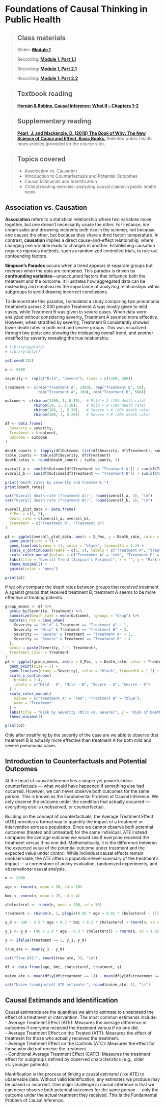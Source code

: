 # Foundations of Causal Thinking in Public Health

> ## Class materials
>
> Slides: [**Module 1**](https://drive.google.com/file/d/1ujOsEenrQy1sjIX4Zt_CfAqeF0o-KfY-/view?usp=sharing)
>
> Recording: [**Module 1, Part 1.1**](https://drive.google.com/file/d/14yxdT8so1w2LQV2pwoGm1ys3Ek5yuLET/view?usp=sharing)
>
> Recording: [**Module 1, Part 2.1**](https://drive.google.com/file/d/1rUQnbOTkVk5DPu8Ghbu2W80NJ008Auyt/view?usp=sharing)
>
> Recording: [**Module 1, Part 2.2**](https://drive.google.com/file/d/1hsA1CZ0jpVycsNmuH0A7C5AHmlvBpOvM/view?usp=sharing)

> ## Textbook reading
>
> [**Hernán & Robins, Causal Inference: What If – Chapters 1–2**](https://static1.squarespace.com/static/675db8b0dd37046447128f5f/t/677676888e31cc50c2c33877/1735816881944/hernanrobins_WhatIf_2jan25.pdf)

> ## Supplementary reading
>
> [**Pearl, J. and Mackenzie, D. (2018) The Book of Why: The New Science of Cause and Effect. Basic Books.**](https://bayes.cs.ucla.edu/WHY/why-ch1.pdf) Selected public health news articles (provided on the course site).

> ## Topics covered
>
> -   Association vs. Causation\
> -   Introduction to Counterfactuals and Potential Outcomes\
> -   Causal Estimands and Identification\
> -   Critical reading exercise: analyzing causal claims in public health news

## Association vs. Causation

**Association** refers to a statistical relationship where two variables move together, but one doesn’t necessarily cause the other. For instance, ice cream sales and drowning incidents both rise in the summer, not because one causes the other, but because they share a third factor: temperature. In contrast, **causation** implies a direct cause-and-effect relationship, where changing one variable leads to changes in another. Establishing causation requires rigorous methods, such as randomized controlled trials, to rule out confounding factors.

**Simpson’s Paradox** occurs when a trend appears in separate groups but reverses when the data are combined. This paradox is driven by **confounding variables**—unaccounted factors that influence both the treatment and the outcome. It illustrates how aggregated data can be misleading and emphasizes the importance of analyzing relationships within subgroups to avoid drawing incorrect conclusions.

To demonstrate this paradox, I simulated a study comparing two pneumonia treatments across 2,000 people Treatment A was mostly given to mild cases, while Treatment B was given to severe cases. When data were analyzed without considering severity, Treatment A seemed more effective. However, when stratified by severity, Treatment B consistently showed lower death rates in both mild and severe groups. This was visualized through two plots: one showing the misleading overall trend, and another stratified by severity revealing the true relationship. 

```r

# library(ggplot2)
# library(dplyr)

set.seed(123)

n <- 2050

severity <- rep(c("Mild", "Severe"), times = c(1450, 600))

treatment <- c(rep("Treatment A", 1400), rep("Treatment B", 50), 
               rep("Treatment A", 100), rep("Treatment B", 500)) 

outcome <- c(rbinom(1400, 1, 0.15),  # Mild + A (15% death rate)
             rbinom(50, 1, 0.10),    # Mild + B (10% death rate)
             rbinom(100, 1, 0.30),   # Severe + A (30% death rate)
             rbinom(500, 1, 0.20))   # Severe + B (20% death rate)

df <- data.frame(
  Severity = severity,
  Treatment = treatment,
  Outcome = outcome
)

death_counts <- tapply(df$Outcome, list(df$Severity, df$Treatment), sum)
table_counts <- table(df$Severity, df$Treatment)
death_rates <- round(death_counts / table_counts, 3)

overall_a <- sum(df$Outcome[df$Treatment == "Treatment A"]) / sum(df$Treatment == "Treatment A")
overall_b <- sum(df$Outcome[df$Treatment == "Treatment B"]) / sum(df$Treatment == "Treatment B")

print("Death rates by severity and treatment:")
print(death_rates)

cat("Overall death rate (Treatment A):", round(overall_a, 3), "\n")
cat("Overall death rate (Treatment B):", round(overall_b, 3), "\n")

```

```r

overall_plot_data <- data.frame(
  X_Pos = c(1, 2),
  Death_rate = c(overall_a, overall_b),
  Treatment = c("Treatment A", "Treatment B")
)

p1 <- ggplot(overall_plot_data, aes(x = X_Pos, y = Death_rate, color = Treatment)) +
  geom_point(size = 5) +
  geom_line(aes(group = 1), color = "black", linewidth = 1.2) +
  scale_x_continuous(breaks = c(1, 2), labels = c("Treatment A", "Treatment B")) +
  scale_color_manual(values = c("Treatment A" = "red", "Treatment B" = "blue")) +
  labs(title = "Overall Trend (Simpson's Paradox)", x = "", y = "Risk of Death") +
  theme_minimal() +
  guides(color = "none")

print(p1)

```

If we only compare the death rates between groups that received treatment A against groups that received treatment B, treatment A seems to be more effective at treating patients.

```r

group_means <- df %>%
  group_by(Severity, Treatment) %>%
  summarize(Death_rate = mean(Outcome), .groups = "drop") %>%
  mutate(X_Pos = case_when(
    Severity == "Mild" & Treatment == "Treatment A" ~ 1,
    Severity == "Mild" & Treatment == "Treatment B" ~ 2,
    Severity == "Severe" & Treatment == "Treatment A" ~ 3,
    Severity == "Severe" & Treatment == "Treatment B" ~ 4
  ),
  Group = paste(Severity, "-", Treatment),
  Treatment_Color = Treatment
)
p2 <- ggplot(group_means, aes(x = X_Pos, y = Death_rate, color = Treatment_Color)) +
  geom_point(size = 5) +
  geom_line(aes(group = Severity), color = "black", linewidth = 1.2) +
  scale_x_continuous(
    breaks = 1:4,
    labels = c("Mild - A", "Mild - B", "Severe - A", "Severe - B")
  ) +
  scale_color_manual(
    values = c("Treatment A" = "red", "Treatment B" = "blue"),
    name = "Treatment"
  ) +
  labs(title = "Risk by Severity (Mild vs. Severe)", y = "Risk of Death", x = "") +
  theme_minimal()

print(p2)

```

Only after stratifying by the severity of the case are we able to observe that treatment B is actually more effective than treatment A for both mild and severe pneumonia cases.

## Introduction to Counterfactuals and Potential Outcomes

At the heart of causal inference lies a simple yet powerful idea: counterfactuals — what would have happened if something else had occurred. However, we can never observe both outcomes for the same person. This is known as the Fundamental Problem of Causal Inference. We only observe the outcome under the condition that actually occurred — everything else is unobserved, or counterfactual.

Building on the concept of counterfactuals, the Average Treatment Effect (ATE) provides a formal way to quantify the impact of a treatment or intervention across a population. Since we cannot observe both potential outcomes (treated and untreated) for the same individual, ATE instead compares the average outcome we would see if everyone received the treatment versus if no one did. Mathematically, it is the difference between the expected value of the potential outcome under treatment and the expected value under control. While individual causal effects remain unobservable, the ATE offers a population-level summary of the treatment's impact — a cornerstone of policy evaluation, randomized experiments, and observational causal analysis.

```r

n <- 2000

age <- rnorm(n, mean = 50, sd = 10)           

bmi <- rnorm(n, mean = 25, sd = 4)            

cholesterol <- rnorm(n, mean = 200, sd = 30)  

treatment <- rbinom(n, 1, plogis(0.05 * age + 0.01 * cholesterol - 2))

y_0 <- 140 - 0.5 * age + 0.3 * bmi + 0.2 * cholesterol + rnorm(n, sd = 5)

y_1 <- y_0 - (40 + 1.0 * age - 0.3 * cholesterol) + rnorm(n, sd = 1.5)

y <- ifelse(treatment == 1, y_1, y_0)

true_ate <- mean(y_1 - y_0)

cat("True ATE:", round(true_ate, 3), "\n")

df <- data.frame(age, bmi, cholesterol, treatment, y)

naive_ate <- mean(df$y[df$treatment == 1]) - mean(df$y[df$treatment == 0])

cat("Naive (unadjusted) ATE estimate:", round(naive_ate, 3), "\n")

```

## Causal Estimands and Identification

Causal estimands are the quantities we aim to estimate to understand the effect of a treatment or intervention. The most common estimands include:\
- Average Treatment Effect (ATE): Measures the average difference in outcomes if everyone received the treatment versus if no one did.\
- Average Treatment Effect on the Treated (ATT): Measures the effect of treatment for those who actually received the treatment.\
- Average Treatment Effect on the Controls (ATC): Measures the effect for those who did not receive the treatment.\
- Conditional Average Treatment Effect (CATE): Measures the treatment effect for subgroups defined by observed characteristics (e.g., older vs. younger patients).

Identification is the process of linking a causal estimand (like ATE) to observable data. Without valid identification, any estimates we produce may be biased or incorrect. One major challenge in causal inference is that we can never observe both potential outcomes for the same person — only the outcome under the actual treatment they received. This is the Fundamental Problem of Causal Inference.
